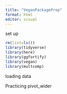 ---
title: "VeganPackagePrep"
format: html
editor: visual
---

set up
```{r}
rm(list=ls())
library(tidyverse)
library(here)
library(ggfortify)
library(vegan)
library(multcomp)
```

loading data

Practicing pivot_wider